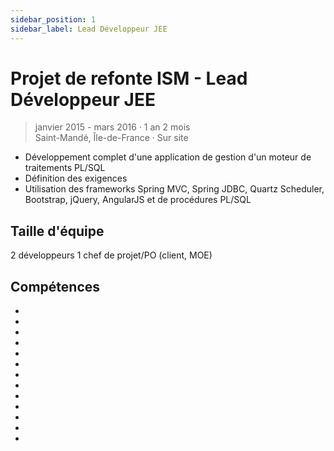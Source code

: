 ```yaml
---
sidebar_position: 1
sidebar_label: Lead Développeur JEE
---
```



# Projet de refonte ISM - Lead Développeur JEE

> janvier 2015 - mars 2016 · 1 an 2 mois
> \
> Saint-Mandé, Île-de-France · Sur site

- Développement complet d'une application de gestion d'un moteur de traitements PL/SQL
- Définition des exigences
- Utilisation des frameworks Spring MVC, Spring JDBC, Quartz Scheduler, Bootstrap, jQuery,
  AngularJS et de procédures PL/SQL

## Taille d'équipe

2 développeurs
1 chef de projet/PO (client, MOE)

## Compétences

- <Skill name="JAVA 6" highlight={true} />
- <Skill name="JAVA Quartz" />
- <Skill name="SQL" highlight={true} />
- <Skill name="Oracle Database" highlight={true} />
- <Skill name="UML / MLD (Modèle Logique de Données)" />
- <Skill name="Eclipse" />
- <Skill name="HTML5" />
- <Skill name="JavaScript" />
- <Skill name="SVN" />
- <Skill name="CSS" />
- <Skill name="jQuery" />
- <Skill name="Git" />
- <Skill name="JEE" />
